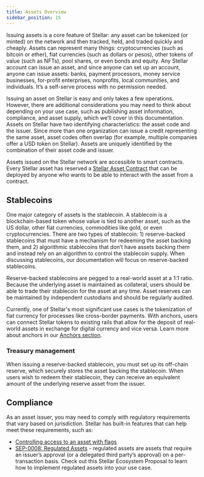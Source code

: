 ```yaml
---
title: Assets Overview
sidebar_position: 15
---
```



Issuing assets is a core feature of Stellar: any asset can be tokenized (or minted) on the network and then tracked, held, and traded quickly and cheaply. Assets can represent many things: cryptocurrencies (such as bitcoin or ether), fiat currencies (such as dollars or pesos), other tokens of value (such as NFTs), pool shares, or even bonds and equity. Any Stellar account can issue an asset, and since anyone can set up an account, anyone can issue assets: banks, payment processors, money service businesses, for-profit enterprises, nonprofits, local communities, and individuals. It’s a self-serve process with no permission needed.

Issuing an asset on Stellar is easy and only takes a few operations. However, there are additional considerations you may need to think about depending on your use case, such as publishing asset information, compliance, and asset supply, which we’ll cover in this documentation. Assets on Stellar have two identifying characteristics: the asset code and the issuer. Since more than one organization can issue a credit representing the same asset, asset codes often overlap (for example, multiple companies offer a USD token on Stellar). Assets are uniquely identified by the combination of their asset code and issuer.

Assets issued on the Stellar network are accessible to smart contracts. Every Stellar asset has reserved a [Stellar Asset Contract](./stellar-asset-contract.mdx) that can be deployed by anyone who wants to be able to interact with the asset from a contract.

## Stablecoins

One major category of assets is the stablecoin. A stablecoin is a blockchain-based token whose value is tied to another asset, such as the US dollar, other fiat currencies, commodities like gold, or even cryptocurrencies. There are two types of stablecoin: 1) reserve-backed stablecoins that must have a mechanism for redeeming the asset backing them, and 2) algorithmic stablecoins that don’t have assets backing them and instead rely on an algorithm to control the stablecoin supply. When discussing stablecoins, our documentation will focus on reserve-backed stablecoins.

Reserve-backed stablecoins are pegged to a real-world asset at a 1:1 ratio. Because the underlying asset is maintained as collateral, users should be able to trade their stablecoin for the asset at any time. Asset reserves can be maintained by independent custodians and should be regularly audited.

Currently, one of Stellar's most significant use cases is the tokenization of fiat currency for processes like cross-border payments. With anchors, users can connect Stellar tokens to existing rails that allow for the deposit of real-world assets in exchange for digital currency and vice versa. Learn more about anchors in our [Anchors section](../../learn/fundamentals/anchors.mdx).

### Treasury management

When issuing a reserve-backed stablecoin, you must set up its off-chain reserve, which securely stores the asset backing the stablecoin. When users wish to redeem their stablecoin, they can receive an equivalent amount of the underlying reserve asset from the issuer.

## Compliance

As an asset issuer, you may need to comply with regulatory requirements that vary based on jurisdiction. Stellar has built-in features that can help meet these requirements, such as:

- [Controlling access to an asset with flags](./control-asset-access.mdx#controlling-access-to-an-asset-with-flags)
- [SEP-0008: Regulated Assets](https://github.com/stellar/stellar-protocol/blob/master/ecosystem/sep-0008.md) - regulated assets are assets that require an issuer’s approval (or a delegated third party’s approval) on a per-transaction basis. Check out this Stellar Ecosystem Proposal to learn how to implement regulated assets into your use case.
